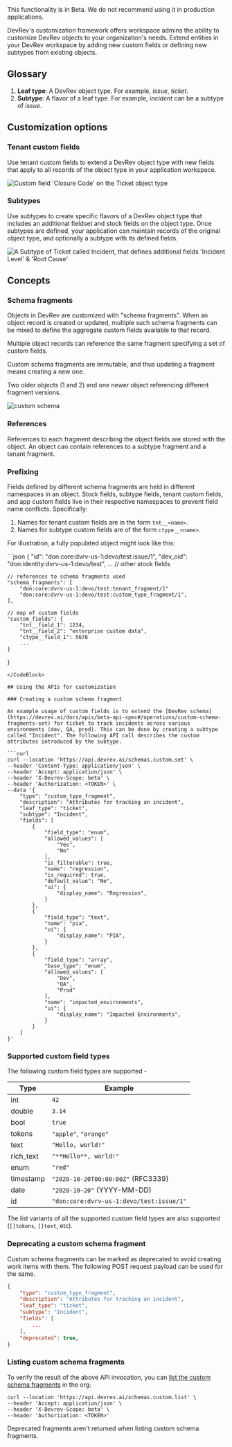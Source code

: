 <Callout intent="info">
This functionality is in Beta. We do not recommend using it in production applications.
</Callout>

DevRev's customization framework offers workspace admins the ability to customize DevRev objects to your organization's needs.
Extend entities in your DevRev workspace by adding new custom fields or defining new subtypes from existing objects.

## Glossary

1. **Leaf type**: A DevRev object type. For example, _issue_, _ticket_.
1. **Subtype**: A flavor of a leaf type. For example, _incident_ can be a subtype of _issue_.

## Customization options

### Tenant custom fields

Use tenant custom fields to extend a DevRev object type with new fields that apply to all records of the object type in your application workspace.

![Custom field 'Closure Code' on the Ticket object type](https://docs.devrev.ai/_next/image?url=%2Fimg%2Fcustom-field.jpeg&w=1920&q=75)

### Subtypes

Use subtypes to create specific flavors of a DevRev object type that includes an additional fieldset and stock fields on the object type.
Once subtypes are defined, your application can maintain records of the original object type, and optionally a subtype with its defined fields.

![A Subtype of Ticket called Incident, that defines additional fields 'Incident Level' & 'Root Cause'](https://docs.devrev.ai/_next/image?url=%2Fimg%2Fcustom-subtype.jpeg&w=1920&q=75)

## Concepts

### Schema fragments

Objects in DevRev are customized with "schema fragments".
When an object record is created or updated, multiple such schema fragments can be mixed to define the aggregate custom fields available to that record.

Multiple object records can reference the same fragment specifying a set of custom fields.

Custom schema fragments are immutable, and thus updating a fragment means creating a new one.

Two older objects (1 and 2) and one newer object referencing different fragment versions.

![custom schema](../img/customization2.png)

### References

References to each fragment describing the object fields are stored with the object. An object can contain references to a subtype fragment and a tenant fragment.

### Prefixing

Fields defined by different schema fragments are held in different namespaces in an object. Stock fields, subtype fields, tenant custom fields, and app custom fields live in their respective namespaces to prevent field name conflicts. Specifically:

1. Names for tenant custom fields are in the form `tnt__<name>`.
2. Names for subtype custom fields are of the form `ctype__<name>`.

For illustration, a fully populated object might look like this:

<CodeBlock title="Object">
```json
{
    "id": "don:core:dvrv-us-1:devo/test:issue/1",
    "dev_oid": "don:identity:dvrv-us-1:devo/test",
    ... // other stock fields

    // references to schema fragments used
    "schema_fragments": [
        "don:core:dvrv-us-1:devo/test:tenant_fragment/1"
        "don:core:dvrv-us-1:devo/test:custom_type_fragment/1",
    ],

    // map of custom fields
    "custom_fields": {
        "tnt__field_1": 1234,
        "tnt__field_2": "enterprise custom data",
        "ctype__field_1": 5678
        ...
    }
}
```
</CodeBlock>

## Using the APIs for customization

### Creating a custom schema fragment

An example usage of custom fields is to extend the [DevRev schema](https://devrev.ai/docs/apis/beta-api-spec#/operations/custom-schema-fragments-set) for ticket to track incidents across various environments (dev, QA, prod). This can be done by creating a subtype called "Incident". The following API call describes the custom attributes introduced by the subtype.

```curl
curl --location 'https://api.devrev.ai/schemas.custom.set' \
--header 'Content-Type: application/json' \
--header 'Accept: application/json' \
--header 'X-Devrev-Scope: beta' \
--header 'Authorization: <TOKEN>' \
--data '{
    "type": "custom_type_fragment",
    "description": "Attributes for tracking an incident",
    "leaf_type": "ticket",
    "subtype": "Incident",
    "fields": [
        {
            "field_type": "enum",
            "allowed_values": [
                "Yes",
                "No"
            ],
            "is_filterable": true,
            "name": "regression",
            "is_required": true,
            "default_value": "No",
            "ui": {
                "display_name": "Regression",
            }
        },
        {
            "field_type": "text",
            "name": "pia",
            "ui": {
                "display_name": "PIA",
            }
        },
        {
            "field_type": "array",
            "base_type": "enum",
            "allowed_values": [
                "Dev",
                "QA",
                "Prod"
            ],
            "name": "impacted_environments",
            "ui": {
                "display_name": "Impacted Environments",
            }
        }
    ]
}'
```

### Supported custom field types

The following custom field types are supported -

| Type      | Example                                  |
| --------- | ---------------------------------------- |
| int       | `42`                                     |
| double    | `3.14`                                   |
| bool      | `true`                                   |
| tokens    | `"apple"`, `"orange"`                    |
| text      | `"Hello, world!"`                        |
| rich_text | `"**Hello**, world!"`                    |
| enum      | `"red"`                                  |
| timestamp | `"2020-10-20T00:00:00Z"` (RFC3339)       |
| date      | `"2020-10-20"` (YYYY-MM-DD)              |
| id        | `"don:core:dvrv-us-1:devo/test:issue/1"` |

The list variants of all the supported custom field types are also supported (`[]tokens`, `[]text`, etc).

### Deprecating a custom schema fragment

Custom schema fragments can be marked as deprecated to avoid creating work items with them. The following POST request payload can be used for the same.

```json
{
    "type": "custom_type_fragment",
    "description": "Attributes for tracking an incident",
    "leaf_type": "ticket",
    "subtype": "Incident",
    "fields": [
        ...
    ],
    "deprecated": true,
}
```

### Listing custom schema fragments

To verify the result of the above API invocation, you can [list the custom schema fragments](https://devrev.ai/docs/apis/beta-api-spec#/operations/custom-schema-fragments-list) in the org:

```curl
curl --location 'https://api.devrev.ai/schemas.custom.list' \
--header 'Accept: application/json' \
--header 'X-Devrev-Scope: beta' \
--header 'Authorization: <TOKEN>'
```

Deprecated fragments aren't returned when listing custom schema fragments.
